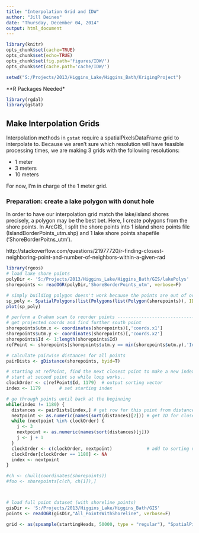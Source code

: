 ```yaml
---
title: "Interpolation Grid and IDW"
author: "Jill Deines"
date: "Thursday, December 04, 2014"
output: html_document
---
```


```r
library(knitr)
opts_chunk$set(cache=TRUE)
opts_chunk$set(echo=TRUE)
opts_chunk$set(fig.path='figures/IDW/')
opts_chunk$set(cache.path='cache/IDW/')

setwd("S:/Projects/2013/Higgins_Lake/Higgins_Bath/KrigingProject")
```

**R Packages Needed*

```r
library(rgdal)
library(gstat)
```

## Make Interpolation Grids
Interpolation methods in `gstat` require a spatialPixelsDataFrame grid to interpolate to. Because we aren't sure which resolution will have feasible processing times, we are making 3 grids with the following resolutions:

* 1 meter 
* 3 meters
* 10 meters

For now, I'm in charge of the 1 meter grid.

### Preparation: create a lake polygon with donut hole
In order to have our interpolation grid match the lake/island shores precisely, a polygon may be the best bet. Here, I create polygons from the shore points. In ArcGIS, I split the shore points into 1 island shore points file (IslandBorderPoints_utm.shp) and 1 lake shore points shapefile ('ShoreBorderPoitns_utm').

http://stackoverflow.com/questions/21977720/r-finding-closest-neighboring-point-and-number-of-neighbors-within-a-given-rad

```r
library(rgeos)
# load lake shore points
polyDir <- 'S:/Projects/2013/Higgins_Lake/Higgins_Bath/GIS/lakePolys'
shorepoints <- readOGR(polyDir,'ShoreBorderPoints_utm', verbose=F)

# simply building polygon doesn't work because the points are out of order
sp_poly <- SpatialPolygons(list(Polygons(list(Polygon(shorepoints)), ID=1)))
plot(sp_poly)

# perform a Graham scan to reorder points --------------------------------------
# get projected coords and find further south point
shorepoints$utm.x <- coordinates(shorepoints)[,'coords.x1']
shorepoints$utm.y <- coordinates(shorepoints)[,'coords.x2']
shorepoints$Id <- 1:length(shorepoints$Id)
refPoint <- shorepoints[shorepoints$utm.y == min(shorepoints$utm.y),'Id']

# calculate pairwise distances for all points
pairDists <- gDistance(shorepoints, byid=T)

# starting at refPoint, find the next closest point to make a new index
# start at second point so while loop works..
clockOrder <- c(refPoint$Id, 1179)  # output sorting vector 
index <- 1179       # set starting index

# go through points until back at the beginning
while(index != 1180) {
  distances <- pairDists[index,] # get row for this point from distance matrix
  nextpoint <- as.numeric(names(sort(distances)[2])) # get ID for closest point
  while (nextpoint %in% clockOrder) {
    j <- 3
    nextpoint <- as.numeric(names(sort(distances)[j]))
    j <- j + 1
  }
  clockOrder <- c(clockOrder, nextpoint)             # add to sorting vector
  clockOrder[clockOrder == 1180] <- NA
  index <- nextpoint
}

#ch <- chull(coordinates(shorepoints))
#foo <- shorepoints[c(ch, ch[1]),]




```


```r
# load full point dataset (with shoreline points)
gisDir <- 'S:/Projects/2013/Higgins_Lake/Higgins_Bath/GIS'
points <- readOGR(gisDir,"All_PointsWithShoreline", verbose=F)

grid <- as(spsample(startingHeads, 50000, type = "regular"), "SpatialPixels")
```

